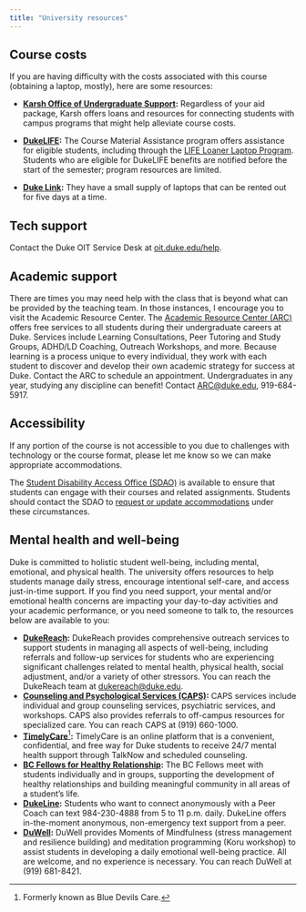 ```yaml
---
title: "University resources"
---
```


## Course costs

If you are having difficulty with the costs associated with this course (obtaining a laptop, mostly), here are some resources:

-   [**Karsh Office of Undergraduate Support**](https://financialaid.duke.edu/)**:** Regardless of your aid package, Karsh offers loans and resources for connecting students with campus programs that might help alleviate course costs.

-   [**DukeLIFE**](https://dukelife.duke.edu/programs/course-materials-assistance/)**:** The Course Material Assistance program offers assistance for eligible students, including through the [LIFE Loaner Laptop Program](https://dukelife.duke.edu/academic-support/loaner-laptop-program/).
    Students who are eligible for DukeLIFE benefits are notified before the start of the semester; program resources are limited.

-   [**Duke Link**](https://link.duke.edu/)**:** They have a small supply of laptops that can be rented out for five days at a time.

## Tech support

Contact the Duke OIT Service Desk at [oit.duke.edu/help](https://oit.duke.edu/help).

## Academic support

There are times you may need help with the class that is beyond what can be provided by the teaching team. In those instances, I encourage you to visit the Academic Resource Center. The [Academic Resource Center (ARC)](https://arc.duke.edu) offers free services to all students during their undergraduate careers at Duke. Services include Learning Consultations, Peer Tutoring and Study Groups, ADHD/LD Coaching, Outreach Workshops, and more. Because learning is a process unique to every individual, they work with each student to discover and develop their own academic strategy for success at Duke. Contact the ARC to schedule an appointment. Undergraduates in any year, studying any discipline can benefit! Contact [ARC\@duke.edu](mailto:arc@duke.edu), 919-684-5917.

## Accessibility

If any portion of the course is not accessible to you due to challenges with technology or the course format, please let me know so we can make appropriate accommodations.

The [Student Disability Access Office (SDAO)](https://access.duke.edu/students) is available to ensure that students can engage with their courses and related assignments.
Students should contact the SDAO to [request or update accommodations](https://access.duke.edu/requests) under these circumstances.

## Mental health and well-being

Duke is committed to holistic student well-being, including mental, emotional, and physical health. The university offers resources to help students manage daily stress, encourage intentional self-care, and access just-in-time support. If you find you need support, your mental and/or emotional health concerns are impacting your day-to-day activities and your academic performance, or you need someone to talk to, the resources below are available to you:

-   [**DukeReach**](https://students.duke.edu/wellness/dukereach/)**:** DukeReach provides comprehensive outreach services to support students in managing all aspects of well-being, including referrals and follow-up services for students who are experiencing significant challenges related to mental health, physical health, social adjustment, and/or a variety of other stressors. You can reach the DukeReach team at [dukereach\@duke.edu](mailto:dukereach@duke.edu).
-   [**Counseling and Psychological Services (CAPS)**](https://students.duke.edu/wellness/caps/)**:** CAPS services include individual and group counseling services, psychiatric services, and workshops. CAPS also provides referrals to off-campus resources for specialized care. You can reach CAPS at (919) 660-1000.
-   [**TimelyCare**](https://Timelycare.com/bluedevils)[^1]**:** TimelyCare is an online platform that is a convenient, confidential, and free way for Duke students to receive 24/7 mental health support through TalkNow and scheduled counseling.
-   [**BC Fellows for Healthy Relationship**](https://students.duke.edu/wellness/duwell/sexualhealth/balthrop-cassidy-fellowship/)**:** The BC Fellows meet with students individually and in groups, supporting the development of healthy relationships and building meaningful community in all areas of a student’s life.
-   [**DukeLine**](https://sites.duke.edu/dukeline/)**:** Students who want to connect anonymously with a Peer Coach can text 984-230-4888 from 5 to 11 p.m. daily. DukeLine offers in-the-moment anonymous, non-emergency text support from a peer.
-   [**DuWell**](https://students.duke.edu/wellness/duwell/)**:** DuWell provides Moments of Mindfulness (stress management and resilience building) and meditation programming (Koru workshop) to assist students in developing a daily emotional well-being practice. All are welcome, and no experience is necessary. You can reach DuWell at (919) 681-8421.

[^1]: Formerly known as Blue Devils Care.

